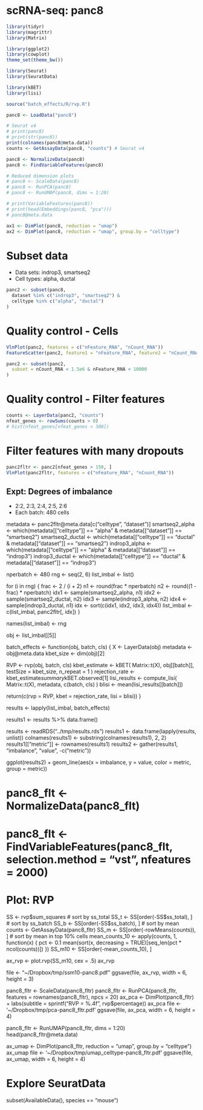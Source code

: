 # scRNA-seq: panc8
```r
library(tidyr)
library(magrittr)
library(Matrix)

library(ggplot2)
library(cowplot)
theme_set(theme_bw())

library(Seurat)
library(SeuratData)

library(kBET)
library(lisi)
```
```r
source("batch_effects/R/rvp.R")
```
```r
panc8 <- LoadData("panc8")
```

```r
# Seurat v4
# print(panc8)
# print(str(panc8))
print(colnames(panc8@meta.data))
counts <- GetAssayData(panc8, "counts") # Seurat v4
```

```r
panc8 <- NormalizeData(panc8)
panc8 <- FindVariableFeatures(panc8)

# Reduced dimension plots
# panc8 <- ScaleData(panc8)
# panc8 <- RunPCA(panc8)
# panc8 <- RunUMAP(panc8, dims = 1:20)

# print(VariableFeatures(panc8))
# print(head(Embeddings(panc8, "pca")))
# panc8@meta.data
```
```r
ax1 <- DimPlot(panc8, reduction = "umap")
ax2 <- DimPlot(panc8, reduction = "umap", group.by = "celltype")
```

# Subset data
- Data sets: indrop3, smartseq2
- Cell types: alpha, ductal
```r
panc2 <- subset(panc8,
  dataset %in% c("indrop3", "smartseq2") &
  celltype %in% c("alpha", "ductal")
)
```

# Quality control - Cells
```r
VlnPlot(panc2, features = c("nFeature_RNA", "nCount_RNA"))
FeatureScatter(panc2, feature1 = "nFeature_RNA", feature2 = "nCount_RNA")

panc2 <- subset(panc2,
  subset = nCount_RNA < 1.5e6 & nFeature_RNA < 10000
)
```

# Quality control - Filter features
```r
counts <- LayerData(panc2, "counts")
nfeat_genes <- rowSums(counts > 0)
# hist(nfeat_genes[nfeat_genes < 300])
```

# Filter features with many dropouts
```r
panc2fltr <- panc2[nfeat_genes > 150, ]
VlnPlot(panc2fltr, features = c("nFeature_RNA", "nCount_RNA"))
```

## Expt: Degrees of imbalance
- 2:2, 2:3, 2:4, 2:5, 2:6
- Each batch: 480 cells

metadata <- panc2fltr@meta.data[c("celltype", "dataset")]
smartseq2_alpha <- which(metadata[["celltype"]] == "alpha" & metadata[["dataset"]] == "smartseq2")
smartseq2_ductal <- which(metadata[["celltype"]] == "ductal" & metadata[["dataset"]] == "smartseq2")
indrop3_alpha <- which(metadata[["celltype"]] == "alpha" & metadata[["dataset"]] == "indrop3")
indrop3_ductal <- which(metadata[["celltype"]] == "ductal" & metadata[["dataset"]] == "indrop3")

nperbatch <- 480
rng <- seq(2, 6)
list_imbal <- list()

for (i in rng) {
  frac <- 2 / (i + 2)
  n1 <- round(frac * nperbatch)
  n2 <- round((1 - frac) * nperbatch)
  idx1 <- sample(smartseq2_alpha, n1)
  idx2 <- sample(smartseq2_ductal, n2)
  idx3 <- sample(indrop3_alpha, n2)
  idx4 <- sample(indrop3_ductal, n1)
  idx <- sort(c(idx1, idx2, idx3, idx4))
  list_imbal <- c(list_imbal, panc2fltr[, idx])
}

names(list_imbal) <- rng

obj <- list_imbal[[5]]

batch_effects <- function(obj, batch, cls) {
  X <- LayerData(obj)
  metadata <- obj@meta.data
  kbet_size <- dim(obj)[2]
  
  RVP <- rvp(obj, batch, cls)
  kbet_estimate <- kBET(
    Matrix::t(X),
    obj[[batch]],
    testSize = kbet_size, n_repeat = 1
  )
  rejection_rate <- kbet_estimate$summary$kBET.observed[1]
  lisi_results <- compute_lisi(
    Matrix::t(X),
    metadata,
    c(batch, cls)
  )
  blisi <- mean(lisi_results[[batch]])
  
  return(c(rvp = RVP, kbet = rejection_rate, lisi = blisi))
}

results <- lapply(list_imbal, batch_effects)

results1 <- results %>%
  data.frame()

results <- readRDS("../tmp/results.rds")
results1 <- data.frame(lapply(results, unlist))
colnames(results1) <- substring(colnames(results1), 2, 2)
results1[["metric"]] <- rownames(results1)
results2 <- gather(results1, "imbalance", "value", -c("metric"))

ggplot(results2) +
  geom_line(aes(x = imbalance, y = value, color = metric, group = metric))

# panc8_flt <- NormalizeData(panc8_flt)
# panc8_flt <- FindVariableFeatures(panc8_flt, selection.method = "vst", nfeatures = 2000)

# Plot: RVP

SS <- rvp$sum_squares
# sort by ss_total
SS_t <- SS[order(-SS$ss_total), ]
# sort by ss_batch
SS_b <- SS[order(-SS$ss_batch), ]
# sort by mean
counts <- GetAssayData(panc8_fltr)
SS_m <- SS[order(-rowMeans(counts)), ]
# sort by mean in top 10% cells
mean_counts_10 <- apply(counts, 1, function(x) {
  pct <- 0.1
  mean(sort(x, decreasing = TRUE)[seq_len(pct * ncol(counts))])
})
SS_m10 <- SS[order(-mean_counts_10), ]

ax_rvp <- plot.rvp(SS_m10, cex = .5)
ax_rvp

file <- "~/Dropbox/tmp/ssm10-panc8.pdf"
ggsave(file, ax_rvp, width = 6, height = 3)

panc8_fltr <- ScaleData(panc8_fltr)
panc8_fltr <- RunPCA(panc8_fltr, features = rownames(panc8_fltr), npcs = 20)
ax_pca <- DimPlot(panc8_fltr) +
  labs(subtitle = sprintf("RVP = %.4f", rvp$percentage))
ax_pca
file <- '~/Dropbox/tmp/pca-panc8_fltr.pdf'
ggsave(file, ax_pca, width = 6, height = 4)

panc8_fltr <- RunUMAP(panc8_fltr, dims = 1:20)
head(panc8_fltr@meta.data)

ax_umap <- DimPlot(panc8_fltr, reduction = "umap", group.by = "celltype")
ax_umap
file <- '~/Dropbox/tmp/umap_celltype-panc8_fltr.pdf'
ggsave(file, ax_umap, width = 6, height = 4)

# Explore SeuratData
subset(AvailableData(), species == "mouse")